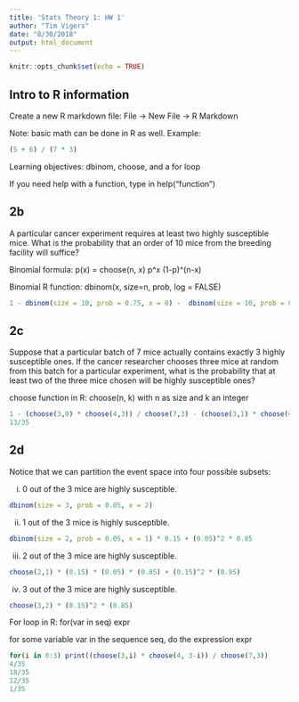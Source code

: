 ```yaml
---
title: 'Stats Theory 1: HW 1'
author: "Tim Vigers"
date: "8/30/2018"
output: html_document
---
```


```r
knitr::opts_chunk$set(echo = TRUE)
```

## Intro to R information
Create a new R markdown file: File -> New File -> R Markdown

Note: basic math can be done in R as well. Example:

```r
(5 + 6) / (7 * 3)
```

Learning objectives: dbinom, choose, and a for loop

If you need help with a function, type in help("function")

## 2b

A particular cancer experiment requires at least two highly susceptible mice. What is the probability that an order of 10 mice from the breeding facility will suffice?

Binomial formula: p(x) = choose(n, x) p^x (1-p)^(n-x)

Binomial R function: dbinom(x, size=n, prob, log = FALSE)

```r
1 - dbinom(size = 10, prob = 0.75, x = 0) -  dbinom(size = 10, prob = 0.75, x = 1)
```

## 2c

Suppose that a particular batch of 7 mice actually contains exactly 3 highly susceptible ones. If the cancer researcher chooses three mice at random from this batch for a particular experiment, what is the probability that at least two of the three mice chosen will be highly susceptible ones?

choose function in R: choose(n, k) with n as size and k an integer

```r
1 - (choose(3,0) * choose(4,3)) / choose(7,3) - (choose(3,1) * choose(4,2)) / choose(7,3)
13/35
```

## 2d
Notice that we can partition the event space into four possible subsets: 

i) 0 out of the 3 mice are highly susceptible.
```r
dbinom(size = 3, prob = 0.05, x = 2)
```

ii) 1 out of the 3 mice is highly susceptible.
```r
dbinom(size = 2, prob = 0.05, x = 1) * 0.15 + (0.05)^2 * 0.85
```
iii) 2 out of the 3 mice are highly susceptible.
```r
choose(2,1) * (0.15) * (0.05) * (0.85) + (0.15)^2 * (0.95)
```
iv) 3 out of the 3 mice are highly susceptible.
```r
choose(3,2) * (0.15)^2 * (0.85)
```

For loop in R: for(var in seq) expr 

for some variable var in the sequence seq, do the expression expr
```r
for(i in 0:3) print((choose(3,i) * choose(4, 3-i)) / choose(7,3))
4/35
18/35
12/35
1/35
```



